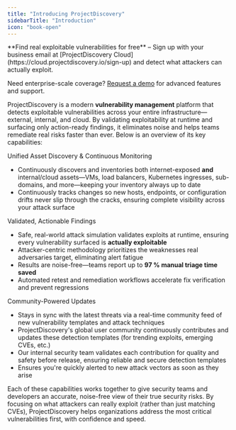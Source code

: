 ```yaml
---
title: "Introducing ProjectDiscovery"
sidebarTitle: "Introduction"
icon: "book-open"
---
```






<Tip>
  **Find real exploitable vulnerabilities for free** – Sign up with your business email at [ProjectDiscovery Cloud](https://cloud.projectdiscovery.io/sign-up) and detect what attackers can actually exploit.

  Need enterprise-scale coverage? [Request a demo](https://projectdiscovery.io/request-demo) for advanced features and support.
</Tip>

ProjectDiscovery is a modern **vulnerability management** platform that detects exploitable vulnerabilities across your entire infrastructure—external, internal, and cloud. By validating exploitability at runtime and surfacing only action-ready findings, it eliminates noise and helps teams remediate real risks faster than ever. Below is an overview of its key capabilities:

<div className="text-gray-900 dark:text-white font-semibold">
Unified Asset Discovery & Continuous Monitoring
</div>

- Continuously discovers and inventories both internet-exposed **and** internal/cloud assets—VMs, load balancers, Kubernetes ingresses, sub-domains, and more—keeping your inventory always up to date
- Continuously tracks changes so new hosts, endpoints, or configuration drifts never slip through the cracks, ensuring complete visibility across your attack surface

<div className="text-gray-900 dark:text-white font-semibold">
Validated, Actionable Findings
</div>

- Safe, real-world attack simulation validates exploits at runtime, ensuring every vulnerability surfaced is **actually exploitable**
- Attacker-centric methodology prioritizes the weaknesses real adversaries target, eliminating alert fatigue
- Results are noise-free—teams report up to **97 % manual triage time saved**
- Automated retest and remediation workflows accelerate fix verification and prevent regressions

<div className="text-gray-900 dark:text-white font-semibold">
Community-Powered Updates
</div>

- Stays in sync with the latest threats via a real-time community feed of new vulnerability templates and attack techniques
- ProjectDiscovery's global user community continuously contributes and updates these detection templates (for trending exploits, emerging CVEs, etc.)
- Our internal security team validates each contribution for quality and safety before release, ensuring reliable and secure detection templates
- Ensures you're quickly alerted to new attack vectors as soon as they arise

Each of these capabilities works together to give security teams and developers an accurate, noise-free view of their true security risks. By focusing on what attackers can really exploit (rather than just matching CVEs), ProjectDiscovery helps organizations address the most critical vulnerabilities first, with confidence and speed.